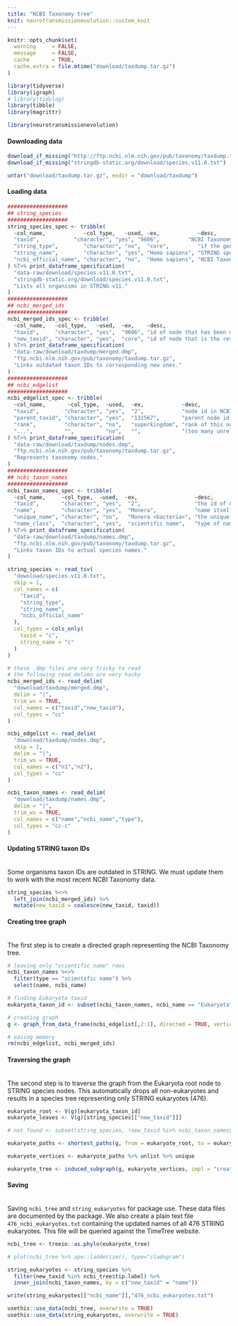 ```yaml
---
title: "NCBI Taxonomy tree"
knit: neurotransmissionevolution::custom_knit
---
```

```r
knitr::opts_chunk$set(
  warning     = FALSE,
  message     = FALSE,
  cache       = TRUE,
  cache.extra = file.mtime("download/taxdump.tar.gz")
) 

library(tidyverse)
library(igraph)
# library(tidylog)
library(tibble)
library(magrittr)

library(neurotransmissionevolution)
```

#### **Downloading data**
` `  
```r
download_if_missing("http://ftp.ncbi.nlm.nih.gov/pub/taxonomy/taxdump.tar.gz")
download_if_missing("stringdb-static.org/download/species.v11.0.txt")

untar("download/taxdump.tar.gz", exdir = "download/taxdump")
```

#### **Loading data**
` `  
```r
###################
## string_species
###################
string_species_spec <- tribble(
  ~col_name,            ~col_type,   ~used, ~ex,            ~desc,
  "taxid",           "character", "yes", "9606",         "NCBI Taxonomy identifier",
  "string_type",        "character", "no",  "core",         "if the genome of this species is core or periphery",
  "string_name",        "character", "yes", "Homo sapiens", "STRING species name",
  "ncbi_official_name", "character", "no",  "Homo sapiens", "NCBI Taxonomy species name"
) %T>% print_dataframe_specification(
  "data-raw/download/species.v11.0.txt",
  "stringdb-static.org/download/species.v11.0.txt",
  "Lists all organisms in STRING v11."
)
###################
## ncbi_merged_ids
###################
ncbi_merged_ids_spec <- tribble(
  ~col_name,   ~col_type,   ~used,  ~ex,    ~desc,
  "taxid",     "character", "yes",  "9606", "id of node that has been merged",
  "new_taxid", "character", "yes",  "core", "id of node that is the result of merging",
) %T>% print_dataframe_specification(
  "data-raw/download/taxdump/merged.dmp",
  "ftp.ncbi.nlm.nih.gov/pub/taxonomy/taxdump.tar.gz",
  "Links outdated taxon IDs to corresponding new ones."
)
###################
## ncbi_edgelist
###################
ncbi_edgelist_spec <- tribble(
  ~col_name,       ~col_type,  ~used,  ~ex,            ~desc,
  "taxid",        "character", "yes",  "2",            "node id in NCBI taxonomy database",
  "parent_taxid", "character", "yes",  "131567",       "parent node id in NCBI taxonomy database",
  "rank",         "character", "no",   "superkingdom", "rank of this node",
  "...",          "",          "no",   "",             "(too many unrelated fields)",
) %T>% print_dataframe_specification(
  "data-raw/download/taxdump/nodes.dmp",
  "ftp.ncbi.nlm.nih.gov/pub/taxonomy/taxdump.tar.gz",
  "Represents taxonomy nodes."
)
###################
## ncbi_taxon_names
###################
ncbi_taxon_names_spec <- tribble(
  ~col_name,     ~col_type,  ~used,  ~ex,                  ~desc,
  "taxid",       "character", "yes",  "2",                 "the id of node associated with this name",
  "name",        "character", "yes",  "Monera",            "name itself",
  "unique_name", "character", "no",   "Monera <bacteria>", "the unique variant of this name if name not unique",
  "name_class",  "character", "yes",  "scientific name",   "type of name",
) %T>% print_dataframe_specification(
  "data-raw/download/taxdump/names.dmp",
  "ftp.ncbi.nlm.nih.gov/pub/taxonomy/taxdump.tar.gz",
  "Links taxon IDs to actual species names."
)
```

` `  
```r
string_species <- read_tsv(
  "download/species.v11.0.txt",
  skip = 1,
  col_names = c(
    "taxid",
    "string_type",
    "string_name",
    "ncbi_official_name"
  ),
  col_types = cols_only(
    taxid = "c",
    string_name = "c"
  )
)

# these .dmp files are very tricky to read
# the following read_delims are very hacky
ncbi_merged_ids <- read_delim(
  "download/taxdump/merged.dmp",
  delim = "|",
  trim_ws = TRUE,
  col_names = c("taxid","new_taxid"),
  col_types = "cc"
)

ncbi_edgelist <- read_delim(
  "download/taxdump/nodes.dmp",
  skip = 1,
  delim = "|",
  trim_ws = TRUE,
  col_names = c("n1","n2"),
  col_types = "cc"
)

ncbi_taxon_names <- read_delim(
  "download/taxdump/names.dmp",
  delim = "|",
  trim_ws = TRUE,
  col_names = c("name","ncbi_name","type"),
  col_types = "cc-c"
)
```

#### **Updating STRING taxon IDs**
` `  
Some organisms taxon IDs are outdated in STRING. We must update them to work with the most recent NCBI Taxonomy data.
```r
string_species %<>%
  left_join(ncbi_merged_ids) %>%
  mutate(new_taxid = coalesce(new_taxid, taxid))
```

#### **Creating tree graph**
` `  
The first step is to create a directed graph representing the NCBI Taxonomy tree.
```r
# leaving only "scientific name" rows
ncbi_taxon_names %<>%
  filter(type == "scientific name") %>%
  select(name, ncbi_name)

# finding Eukaryota taxid
eukaryota_taxon_id <- subset(ncbi_taxon_names, ncbi_name == "Eukaryota", "name", drop = TRUE)

# creating graph
g <- graph_from_data_frame(ncbi_edgelist[,2:1], directed = TRUE, vertices = ncbi_taxon_names)

# easing memory
rm(ncbi_edgelist, ncbi_merged_ids)
```

#### **Traversing the graph**
` `  
The second step is to traverse the graph from the Eukaryota root node to STRING species nodes. This automatically drops all non-eukaryotes and results in a species tree representing only STRING eukaryotes (476).
```r
eukaryote_root <- V(g)[eukaryota_taxon_id]
eukaryote_leaves <- V(g)[string_species[["new_taxid"]]]

# not_found <- subset(string_species, !new_taxid %in% ncbi_taxon_names$name)

eukaryote_paths <- shortest_paths(g, from = eukaryote_root, to = eukaryote_leaves, mode = "out")$vpath

eukaryote_vertices <- eukaryote_paths %>% unlist %>% unique

eukaryote_tree <- induced_subgraph(g, eukaryote_vertices, impl = "create_from_scratch")
```

#### **Saving**
` `  
Saving `ncbi_tree` and `string_eukaryotes` for package use. These data files are documented by the package.
We also create a plain text file `476_ncbi_eukaryotes.txt` containing the updated names of all 476 STRING eukaryotes. This file will be queried against the TimeTree website.
```r
ncbi_tree <- treeio::as.phylo(eukaryote_tree)

# plot(ncbi_tree %>% ape::ladderize(), type="cladogram")

string_eukaryotes <- string_species %>%
  filter(new_taxid %in% ncbi_tree$tip.label) %>%
  inner_join(ncbi_taxon_names, by = c("new_taxid" = "name"))

write(string_eukaryotes[["ncbi_name"]],"476_ncbi_eukaryotes.txt")

usethis::use_data(ncbi_tree, overwrite = TRUE)
usethis::use_data(string_eukaryotes, overwrite = TRUE)
```
